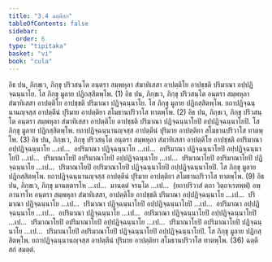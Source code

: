 ```yaml
---
title: "3.4 ฉตฺตึสก"
tableOfContents: false
sidebar:
  order: 6
type: "tipitaka"
basket: "vi"
book: "cula"
---
```



<DynamicBreadcrumb />

<Division number="165" book="cula">

<Paragraph number="691" book="cula">
อิธ ปน, ภิกฺขเว, ภิกฺขุ ปริวสนฺโต อนฺตรา สมฺพหุลา สํฆาทิเสสา อาปตฺติโย อาปชฺชติ ปริมาณา อปฺปฏิจฺฉนฺนาโย. โส ภิกฺขุ มูลาย ปฏิกสฺสิตพฺโพ. (1)
</Paragraph>

<Paragraph number="692" book="cula">
อิธ ปน, ภิกฺขเว, ภิกฺขุ ปริวสนฺโต อนฺตรา สมฺพหุลา สํฆาทิเสสา อาปตฺติโย อาปชฺชติ ปริมาณา ปฏิจฺฉนฺนาโย. โส ภิกฺขุ มูลาย ปฏิกสฺสิตพฺโพ. ยถาปฏิจฺฉนฺนานญฺจสฺส อาปตฺตีนํ ปุริมาย อาปตฺติยา สโมธานปริวาโส ทาตพฺโพ. (2)
</Paragraph>

<Paragraph number="693" book="cula">
อิธ ปน, ภิกฺขเว, ภิกฺขุ ปริวสนฺโต อนฺตรา สมฺพหุลา สํฆาทิเสสา อาปตฺติโย อาปชฺชติ ปริมาณา ปฏิจฺฉนฺนาโยปิ อปฺปฏิจฺฉนฺนาโยปิ. โส ภิกฺขุ มูลาย ปฏิกสฺสิตพฺโพ. ยถาปฏิจฺฉนฺนานญฺจสฺส อาปตฺตีนํ ปุริมาย อาปตฺติยา สโมธานปริวาโส ทาตพฺโพ. (3)
</Paragraph>

<Paragraph number="694" book="cula">
อิธ ปน, ภิกฺขเว, ภิกฺขุ ปริวสนฺโต อนฺตรา สมฺพหุลา สํฆาทิเสสา อาปตฺติโย อาปชฺชติ อปริมาณา อปฺปฏิจฺฉนฺนาโย …เป…  อปริมาณา ปฏิจฺฉนฺนาโย …เป…  อปริมาณา ปฏิจฺฉนฺนาโยปิ อปฺปฏิจฺฉนฺนาโยปิ …เป…  ปริมาณาโยปิ อปริมาณาโยปิ อปฺปฏิจฺฉนฺนาโย …เป…  ปริมาณาโยปิ อปริมาณาโยปิ ปฏิจฺฉนฺนาโย …เป…  ปริมาณาโยปิ อปริมาณาโยปิ ปฏิจฺฉนฺนาโยปิ อปฺปฏิจฺฉนฺนาโยปิ. โส ภิกฺขุ มูลาย ปฏิกสฺสิตพฺโพ. ยถาปฏิจฺฉนฺนานญฺจสฺส อาปตฺตีนํ ปุริมาย อาปตฺติยา สโมธานปริวาโส ทาตพฺโพ. (9)
</Paragraph>

<Paragraph number="695" book="cula">
อิธ ปน, ภิกฺขเว, ภิกฺขุ มานตฺตารโห …เป…  มานตฺตํ จรนฺโต …เป…  (ยถาปริวาสํ ตถา วิตฺถาเรตพฺพํ) อพฺภานารโห อนฺตรา สมฺพหุลา สํฆาทิเสสา, อาปตฺติโย อาปชฺชติ ปริมาณา อปฺปฏิจฺฉนฺนาโย …เป…  ปริมาณา ปฏิจฺฉนฺนาโย …เป…  ปริมาณา ปฏิจฺฉนฺนาโยปิ อปฺปฏิจฺฉนฺนาโยปิ …เป…  อปริมาณา อปฺปฏิจฺฉนฺนาโย …เป…  อปริมาณา ปฏิจฺฉนฺนาโย …เป…  อปริมาณา ปฏิจฺฉนฺนาโยปิ อปฺปฏิจฺฉนฺนาโยปิ …เป…  ปริมาณาโยปิ อปริมาณาโยปิ อปฺปฏิจฺฉนฺนาโย …เป…  ปริมาณาโยปิ อปริมาณาโยปิ ปฏิจฺฉนฺนาโย …เป…  ปริมาณาโยปิ อปริมาณาโยปิ ปฏิจฺฉนฺนาโยปิ อปฺปฏิจฺฉนฺนาโยปิ. โส ภิกฺขุ มูลาย ปฏิกสฺสิตพฺโพ. ยถาปฏิจฺฉนฺนานญฺจสฺส อาปตฺตีนํ ปุริมาย อาปตฺติยา สโมธานปริวาโส ทาตพฺโพ. (36)

</Paragraph>
</Division>

<Paragraph number="696" type="center" book="cula">
ฉตฺตึสกํ สมตฺตํ.
</Paragraph>